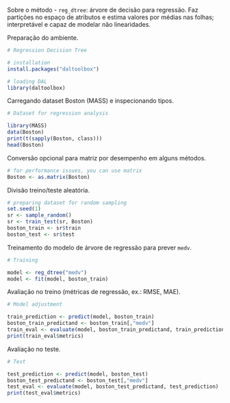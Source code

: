 Sobre o método
- `reg_dtree`: árvore de decisão para regressão. Faz partições no espaço de atributos e estima valores por médias nas folhas; interpretável e capaz de modelar não linearidades.

Preparação do ambiente.
```r
# Regression Decision Tree

# installation 
install.packages("daltoolbox")

# loading DAL
library(daltoolbox) 
```

Carregando dataset Boston (MASS) e inspecionando tipos.
```r
# Dataset for regression analysis

library(MASS)
data(Boston)
print(t(sapply(Boston, class)))
head(Boston)
```

Conversão opcional para matriz por desempenho em alguns métodos.
```r
# for performance issues, you can use matrix
Boston <- as.matrix(Boston)
```

Divisão treino/teste aleatória.
```r
# preparing dataset for random sampling
set.seed(1)
sr <- sample_random()
sr <- train_test(sr, Boston)
boston_train <- sr$train
boston_test <- sr$test
```

Treinamento do modelo de árvore de regressão para prever `medv`.
```r
# Training

model <- reg_dtree("medv")
model <- fit(model, boston_train)
```

Avaliação no treino (métricas de regressão, ex.: RMSE, MAE).
```r
# Model adjustment

train_prediction <- predict(model, boston_train)
boston_train_predictand <- boston_train[,"medv"]
train_eval <- evaluate(model, boston_train_predictand, train_prediction)
print(train_eval$metrics)
```

Avaliação no teste.
```r
# Test

test_prediction <- predict(model, boston_test)
boston_test_predictand <- boston_test[,"medv"]
test_eval <- evaluate(model, boston_test_predictand, test_prediction)
print(test_eval$metrics)
```
